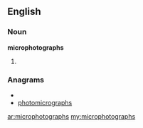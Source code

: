 ==English==

===Noun===
'''microphotographs'''

# {{plural of|[[microphotograph]]}}

===Anagrams===
* {{alphagram|acghhimooopprrst}}
* [[photomicrographs#English|photomicrographs]]

[[ar:microphotographs]]
[[my:microphotographs]]